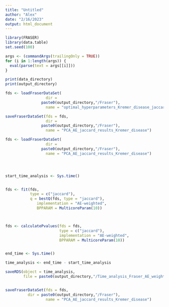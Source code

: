 ```yaml
---
title: "Untitled"
author: "Alex"
date: "2/16/2023"
output: html_document
---
```


```r
library(FRASER)
library(data.table)
set.seed(100)

```

```r
args <- (commandArgs(trailingOnly = TRUE))
for (i in 1:length(args)) {
  eval(parse(text = args[[i]]))
}

```

```r
print(data_directory)
print(output_directory)


```

```r
fds <- loadFraserDataSet(
                  dir = 
                paste0(output_directory,"/Fraser"),
                  name = "optimal_hyperparameters_Kremer_disease_jaccard")

saveFraserDataSet(fds = fds,
                  dir =
                paste0(output_directory,"/Fraser"),
                  name = "PCA_AE_jaccard_results_Kremer_disease")

fds <- loadFraserDataSet(
                  dir = 
                paste0(output_directory,"/Fraser"),
                  name = "PCA_AE_jaccard_results_Kremer_disease")





```




```r

start_time_analysis <- Sys.time()


fds <- fit(fds,
           type = c("jaccard"),
           q = bestQ(fds, type = "jaccard"),
              implementation = "AE-weighted",
              BPPARAM = MulticoreParam(10))



fds <- calculatePvalues(fds = fds,
                        type = c("jaccard"),
                        implementation = "AE-weighted",
                        BPPARAM = MulticoreParam(10))


end_time <- Sys.time()

time_analysis <- end_time - start_time_analysis

saveRDS(object = time_analysis, 
        file = paste0(output_directory,"/Time_analysis_Fraser_AE_weighted_jaccard_Kremer_disease.RDS"))


saveFraserDataSet(fds = fds, 
          dir = paste0(output_directory,"/Fraser"),
                  name = "PCA_AE_jaccard_results_Kremer_disease")
```

